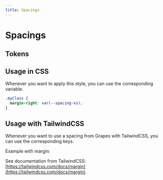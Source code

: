 ```yaml
---
title: Spacings
---
```



# Spacings

## Tokens

<SpacingTokens />

## Usage in CSS

Whenever you want to apply this style, you can use the corresponding variable.

```css
.myClass {
  margin-right: var(--spacing-xs);
}
```

## Usage with TailwindCSS

Whenever you want to use a spacing from Grapes with TailwindCSS, you can use the corresponding keys.

Example with margin:

<SpacingTailwind />

See documentation from TailwindCSS: [https://tailwindcss.com/docs/margin](https://tailwindcss.com/docs/margin).
